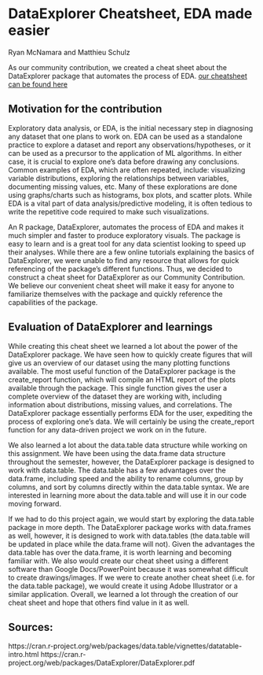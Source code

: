 # DataExplorer Cheatsheet, EDA made easier

Ryan McNamara and Matthieu Schulz

As our community contribution, we created a cheat sheet about the DataExplorer package that automates the process of EDA.
[our cheatsheet can be found here](resources/dataExplorer_cheatsheet/DataExplorer_cheat_sheet.pdf)

## Motivation for the contribution

Exploratory data analysis, or EDA, is the initial necessary step in diagnosing any dataset that one plans to work on. EDA can be used as a standalone practice to explore a dataset and report any observations/hypotheses, or it can be used as a precursor to the application of ML algorithms. In either case, it is crucial to explore one’s data before drawing any conclusions. Common examples of EDA, which are often repeated, include: visualizing variable distributions, exploring the relationships between variables, documenting missing values, etc. Many of these explorations are done using graphs/charts such as histograms, box plots, and scatter plots. While EDA is a vital part of data analysis/predictive modeling, it is often tedious to write the repetitive code required to make such visualizations.

An R package, DataExplorer, automates the process of EDA and makes it much simpler and faster to produce exploratory visuals. The package is easy to learn and is a great tool for any data scientist looking to speed up their analyses. While there are a few online tutorials explaining the basics of DataExplorer, we were unable to find any resource that allows for quick referencing of the package’s different functions. Thus, we decided to construct a cheat sheet for DataExplorer as our Community Contribution. We believe our convenient cheat sheet will make it easy for anyone to familiarize themselves with the package and quickly reference the capabilities of the package. 

## Evaluation of DataExplorer and learnings

While creating this cheat sheet we learned a lot about the power of the DataExplorer package. We have seen how to quickly create figures that will give us an overview of our dataset using the many plotting functions available. The most useful function of the DataExplorer package is the create_report function, which will compile an HTML report of the plots available through the package. This single function gives the user a complete overview of the dataset they are working with, including information about distributions, missing values, and correlations. The DataExplorer package essentially performs EDA for the user, expediting the process of exploring one’s data. We will certainly be using the create_report function for any data-driven project we work on in the future. 

We also learned a lot about the data.table data structure while working on this assignment. We have been using the data.frame data structure throughout the semester, however, the DataExplorer package is designed to work with data.table. The data.table has a few advantages over the data.frame, including speed and the ability to rename columns, group by columns, and sort by columns directly within the data.table syntax. We are interested in learning more about the data.table and will use it in our code moving forward. 

If we had to do this project again, we would start by exploring the data.table package in more depth. The DataExplorer package works with data.frames as well, however, it is designed to work with data.tables (the data.table will be updated in place while the data.frame will not). Given the advantages the data.table has over the data.frame, it is worth learning and becoming familiar with. We also would create our cheat sheet using a different software than Google Docs/PowerPoint because it was somewhat difficult to create drawings/images. If we were to create another cheat sheet (i.e. for the data.table package), we would create it using Adobe Illustrator or a similar application. Overall, we learned a lot through the creation of our cheat sheet and hope that others find value in it as well. 

## Sources: 
https://cran.r-project.org/web/packages/data.table/vignettes/datatable-intro.html
https://cran.r-project.org/web/packages/DataExplorer/DataExplorer.pdf 

